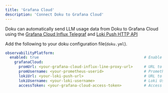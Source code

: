 ```yaml
---
title: 'Grafana Cloud'
description: 'Connect Doku to Grafana Cloud'
---
```


Doku can automatically send LLM usage data from Doku to Grafana Cloud using the [Grafana Cloud Influx Telegraf](https://grafana.com/docs/grafana-cloud/send-data/metrics/metrics-influxdb/push-from-telegraf/) and [Loki Push HTTP API](https://grafana.com/docs/loki/latest/reference/api/#push-log-entries-to-loki)

Add the following to your doku configuration file(`doku.yml`).

```yaml doku.yml
observabilityPlatform:
  enabled: true                                               # Enable or Disable the Observability Platform, Example: true
    grafanaCloud:
      promUrl: <your-grafana-cloud-influx-line-proxy-url>     # URL to the Influx Line Proxy URL of the Grafana Cloud Prometheus Instance
      promUsername: <your-prometheus-userid>                  # Prometheus User ID of the Grafana Cloud Prometheus Instance
      lokiUrl: <your-loki-push-url>                           # URL to the Loki Push URL of the Grafana Cloud Loki Instance
      lokiUsername: <your-loki-username>                      # Loki Username of the Grafana Cloud Loki Instance
      accessToken: <your-grafana-cloud-access-token>          # Access Token of the Grafana Cloud Instance
```